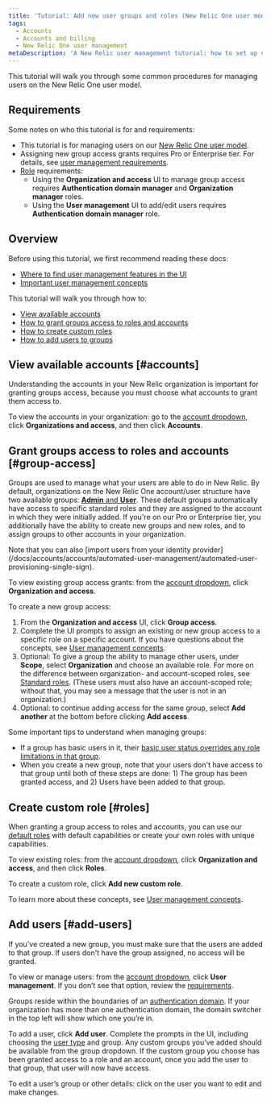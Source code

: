 ```yaml
---
title: 'Tutorial: Add new user groups and roles (New Relic One user model)'
tags:
  - Accounts
  - Accounts and billing
  - New Relic One user management
metaDescription: 'A New Relic user management tutorial: how to set up new groups, roles, and assign users to groups.'
---
```


This tutorial will walk you through some common procedures for managing users on the New Relic One user model.

## Requirements

Some notes on who this tutorial is for and requirements:

* This tutorial is for managing users on our [New Relic One user model](/docs/accounts/original-accounts-billing/original-product-based-pricing/overview-changes-pricing-user-model#user-models).
* Assigning new group access grants requires Pro or Enterprise tier. For details, see [user management requirements](/docs/accounts/accounts-billing/new-relic-one-user-management/add-manage-users-groups-roles#requirements).
* [Role](/docs/accounts/accounts-billing/new-relic-one-user-management/new-relic-one-user-model#standard-roles) requirements:
  * Using the **Organization and access** UI to manage group access requires **Authentication domain manager** and **Organization manager** roles.
  * Using the **User management** UI to add/edit users requires **Authentication domain manager** role.

## Overview

Before using this tutorial, we first recommend reading these docs:

* [Where to find user management features in the UI](/docs/accounts/accounts-billing/new-relic-one-user-management/add-manage-users-groups-roles/#where)
* [Important user management concepts](/docs/accounts/accounts-billing/new-relic-one-user-management/add-manage-users-groups-roles/#understand-concepts)

This tutorial will walk you through how to:

* [View available accounts](#accounts)
* [How to grant groups access to roles and accounts](#group-access) 
* [How to create custom roles](#roles)
* [How to add users to groups](#add-users)

## View available accounts [#accounts]

Understanding the accounts in your New Relic organization is important for granting groups access, because you must choose what accounts to grant them access to.

To view the accounts in your organization: go to the [account dropdown](/docs/using-new-relic/welcome-new-relic/get-started/glossary#account-dropdown), click **Organizations and access**, and then click **Accounts**.

## Grant groups access to roles and accounts [#group-access]

Groups are used to manage what your users are able to do in New Relic. By default, organizations on the New Relic One account/user structure have two available groups: [**Admin** and **User**](/docs/accounts/accounts-billing/new-relic-one-user-management/new-relic-one-user-model#group-roles). These default groups automatically have access to specific standard roles and they are assigned to the account in which they were initially added. If you're on our Pro or Enterprise tier, you additionally have the ability to create new groups and new roles, and to assign groups to other accounts in your organization.

<Callout variant="tip">
Note that you can also [import users from your identity provider](/docs/accounts/accounts/automated-user-management/automated-user-provisioning-single-sign).
</Callout>

To view existing group access grants: from the [account dropdown](/docs/using-new-relic/welcome-new-relic/get-started/glossary#account-dropdown), click **Organization and access**.

To create a new group access: 

1. From the **Organization and access** UI, click **Group access**.
2. Complete the UI prompts to assign an existing or new group access to a specific role on a specific account. If you have questions about the concepts, see [User management concepts](/docs/accounts/accounts-billing/new-relic-one-user-management/add-manage-users-groups-roles/#understand-concepts).
3. Optional: To give a group the ability to manage other users, under **Scope**, select **Organization** and choose an available role. For more on the difference between organization- and account-scoped roles, see [Standard roles](/docs/accounts/accounts-billing/new-relic-one-user-management/new-relic-one-user-model-understand-user-structure/#roles). (These users must also have an account-scoped role; without that, you may see a message that the user is not in an organization.)
4. Optional: to continue adding access for the same group, select **Add another** at the bottom before clicking **Add access**.  

Some important tips to understand when managing groups:

* If a group has basic users in it, their [basic user status overrides any role limitations in that group](/docs/accounts/accounts-billing/new-relic-one-user-management/new-relic-one-user-model#user-type).
* When you create a new group, note that your users don't have access to that group until both of these steps are done: 1) The group has been granted access, and 2) Users have been added to that group.

## Create custom role [#roles]

When granting a group access to roles and accounts, you can use our [default roles](/docs/accounts/accounts-billing/new-relic-one-user-management/new-relic-one-user-model-understand-user-structure/#roles) with default capabilities or create your own roles with unique capabilities.

To view existing roles: from the [account dropdown](/docs/using-new-relic/welcome-new-relic/get-started/glossary#account-dropdown), click **Organization and access**, and then click **Roles**.

To create a custom role, click **Add new custom role**.

To learn more about these concepts, see [User management concepts](/docs/accounts/accounts-billing/new-relic-one-user-management/add-manage-users-groups-roles/#understand-concepts).

## Add users [#add-users]

If you've created a new group, you must make sure that the users are added to that group. If users don't have the group assigned, no access will be granted. 

To view or manage users: from the [account dropdown](/docs/using-new-relic/welcome-new-relic/get-started/glossary#account-dropdown), click **User management**. If you don’t see that option, review the [requirements](#requirements).

Groups reside within the boundaries of an [authentication domain](/docs/accounts/accounts-billing/new-relic-one-user-management/add-manage-users-groups-roles/#understand-concepts). If your organization has more than one authentication domain, the domain switcher in the top left will show which one you’re in.

To add a user, click **Add user**. Complete the prompts in the UI, including choosing the [user type](/docs/accounts/accounts-billing/new-relic-one-user-management/new-relic-one-user-model#user-type) and group. Any custom groups you’ve added should be available from the group dropdown. If the custom group you choose has been granted access to a role and an account, once you add the user to that group, that user will now have access.

To edit a user’s group or other details: click on the user you want to edit and make changes.



